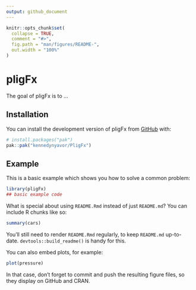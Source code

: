 ```yaml
---
output: github_document
---
```


<!-- README.md is generated from README.Rmd. Please edit that file -->

```r
knitr::opts_chunk$set(
  collapse = TRUE,
  comment = "#>",
  fig.path = "man/figures/README-",
  out.width = "100%"
)
```

# pligFx

<!-- badges: start -->
<!-- badges: end -->

The goal of pligFx is to ...

## Installation

You can install the development version of pligFx from [GitHub](https://github.com/) with:

``` r
# install.packages("pak")
pak::pak("kennedynyavor/PligFx")
```

## Example

This is a basic example which shows you how to solve a common problem:

```r
library(pligFx)
## basic example code
```

What is special about using `README.Rmd` instead of just `README.md`? You can include R chunks like so:

```r
summary(cars)
```

You'll still need to render `README.Rmd` regularly, to keep `README.md` up-to-date. `devtools::build_readme()` is handy for this.

You can also embed plots, for example:

```r
plot(pressure)
```

In that case, don't forget to commit and push the resulting figure files, so they display on GitHub and CRAN.
